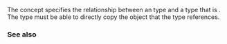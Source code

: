 {{cpp/title|indirectly_copyable}}
{{cpp/iterator/navbar}}
{{ddcl|header=iterator|since=c++20|1=
template&lt; class In, class Out &gt;
concept indirectly_copyable =
    std::indirectly_readable&lt;In&gt; &amp;&amp;
    std::indirectly_writable&lt;Out, std::iter_reference_t&lt;In&gt;&gt;;
}}

The {{tt|indirectly_copyable}} concept specifies the relationship between an {{lconcept|indirectly_readable}} type and a type that is {{lconcept|indirectly_writable}}. The {{tt|indirectly_writable}} type must be able to directly copy the object that the {{tt|indirectly_readable}} type references.

===See also===
{{dsc begin}}
{{dsc inc|cpp/iterator/dsc indirectly_movable}}
{{dsc inc|cpp/iterator/dsc indirectly_copyable_storable}}
{{dsc end}}

{{langlinks|es|ja|zh}}